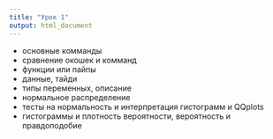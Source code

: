 ```yaml
---
title: "Урок 1"
output: html_document
---
```


* основные комманды
* сравнение окошек и комманд
* функции или пайпы
* данные, тайди
* типы переменных, описание
* нормальное распределение
* тесты на нормальность и интерпретация гистограмм и QQplots
* гистограммы и плотность вероятности, вероятность и правдоподобие